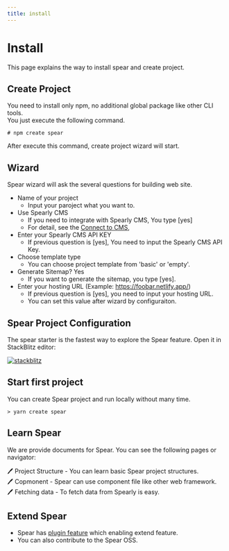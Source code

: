 ```yaml
---
title: install
---
```


# Install

This page explains the way to install spear and create project.


## Create Project

You need to install only npm, no additional global package like other CLI tools.  
You just execute the following command.

```
# npm create spear
```

After execute this command, create project wizard will start.

## Wizard

Spear wizard will ask the several questions for building web site.

- Name of your project
  - Input your paroject what you want to.
- Use Spearly CMS
  - If you need to integrate with Spearly CMS, You type [yes]
  - For detail, see the [Connect to CMS](/basic/connect-cms.html), 
- Enter your Spearly CMS API KEY 
  - If previous question is [yes], You need to input the Spearly CMS API Key.
- Choose template type
  - You can choose project template from 'basic' or 'empty'.
- Generate Sitemap? Yes
  - If you want to generate the sitemap, you type [yes].
- Enter your hosting URL (Example: https://foobar.netlify.app/)
  - If previous question is [yes], you need to input your hosting URL.
  - You can set this value after wizard by configuraiton.

## Spear Project Configuration

The spear starter is the fastest way to explore the Spear feature. Open it in StackBlitz editor:

[![stackblitz](https://developer.stackblitz.com/img/open_in_stackblitz.svg)](https://stackblitz.com/edit/stackblitz-starters-p72h35?file=src%2Findex.html)


## Start first project

You can create Spear project and run locally without many time.

```
> yarn create spear
```

## Learn Spear

We are provide documents for Spear. You can see the following pages or navigator:

🖊 Project Structure - You can learn basic Spear project structures.  
🖊 Copmonent - Spear can use component file like other web framework.  
🖊 Fetching data - To fetch data from Spearly is easy.  

## Extend Spear

- Spear has [plugin feature](./plugins/) which enabling extend feature.
- You can also contribute to the Spear OSS.
